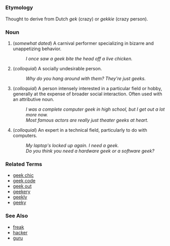 =={{en}}==

===Etymology===
Thought to derive from Dutch ''gek'' (crazy) or ''gekkie'' (crazy person).

===Noun===
# (''somewhat dated'') A carnival performer specializing in bizarre and unappetizing behavior.
#: ''I once saw a geek bite the head off a live chicken.''
# (''colloquial'') A socially undesirable person.
#: ''Why do you hang around with them?  They're just geeks.''
# (''colloquial'') A person intensely interested in a particular field or hobby, generally at the expense of broader social interaction.  Often used with an attributive noun.
#: ''I was a complete computer geek in high school, but I get out a lot more now.''
#: ''Most famous actors are really just theater geeks at heart.''
# (''colloquial'') An expert in a technical field, particularly to do with computers.
#: ''My laptop's locked up again.  I need a geek.''
#: ''Do you think you need a hardware geek or a software geek?''

===Related Terms===
*[[geek chic]]
*[[geek code]]
*[[geek out]]
*[[geekery]]
*[[geekly]]
*[[geeky]]

===See Also===
*[[freak]]
*[[hacker]]
*[[guru]]